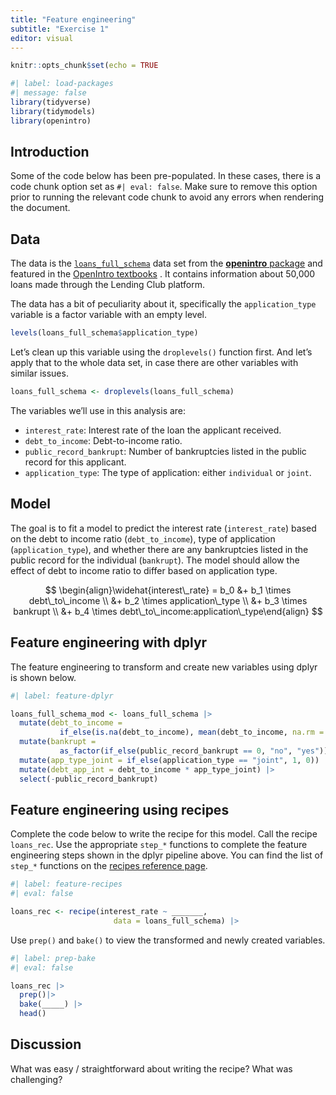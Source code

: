 ```yaml
---
title: "Feature engineering"
subtitle: "Exercise 1"
editor: visual
---
```


```r
knitr::opts_chunk$set(echo = TRUE
```

```r
#| label: load-packages
#| message: false
library(tidyverse)
library(tidymodels)
library(openintro)
```

## Introduction

Some of the code below has been pre-populated. In these cases, there is a code chunk option set as `#| eval: false`. Make sure to remove this option prior to running the relevant code chunk to avoid any errors when rendering the document.

## Data

The data is the [`loans_full_schema`](http://openintrostat.github.io/openintro/reference/loans_full_schema.html) data set from the [**openintro** package](https://cran.r-project.org/web/packages/openintro/index.html) and featured in the [OpenIntro textbooks](https://openintro-ims.netlify.app/) . It contains information about 50,000 loans made through the Lending Club platform.

The data has a bit of peculiarity about it, specifically the `application_type` variable is a factor variable with an empty level.

```r
levels(loans_full_schema$application_type)
```

Let's clean up this variable using the `droplevels()` function first. And let's apply that to the whole data set, in case there are other variables with similar issues.

```r
loans_full_schema <- droplevels(loans_full_schema)
```

The variables we'll use in this analysis are:

-   `interest_rate`: Interest rate of the loan the applicant received.
-   `debt_to_income`: Debt-to-income ratio.
-   `public_record_bankrupt`: Number of bankruptcies listed in the public record for this applicant.
-   `application_type`: The type of application: either `individual` or `joint`.

## Model

The goal is to fit a model to predict the interest rate (`interest_rate`) based on the debt to income ratio (`debt_to_income`), type of application (`application_type`), and whether there are any bankruptcies listed in the public record for the individual (`bankrupt`). The model should allow the effect of debt to income ratio to differ based on application type.

$$
\begin{align}\widehat{interest\_rate} = b_0 &+ b_1 \times debt\_to\_income \\ &+ b_2 \times application\_type \\ &+ b_3 \times bankrupt \\ &+ b_4 \times debt\_to\_income:application\_type\end{align}
$$

## Feature engineering with dplyr

The feature engineering to transform and create new variables using dplyr is shown below.

```r
#| label: feature-dplyr

loans_full_schema_mod <- loans_full_schema |>
  mutate(debt_to_income = 
           if_else(is.na(debt_to_income), mean(debt_to_income, na.rm = TRUE), debt_to_income)) |>
  mutate(bankrupt = 
           as_factor(if_else(public_record_bankrupt == 0, "no", "yes")))|>
  mutate(app_type_joint = if_else(application_type == "joint", 1, 0)) |>
  mutate(debt_app_int = debt_to_income * app_type_joint) |>
  select(-public_record_bankrupt)
```

## Feature engineering using recipes

Complete the code below to write the recipe for this model. Call the recipe `loans_rec`. Use the appropriate `step_*` functions to complete the feature engineering steps shown in the dplyr pipeline above. You can find the list of `step_*` functions on the [recipes reference page](https://recipes.tidymodels.org/reference/index.html#step-functions-imputation).

```r
#| label: feature-recipes
#| eval: false 

loans_rec <- recipe(interest_rate ~ _______,
                       data = loans_full_schema) |>
```

Use `prep()` and `bake()` to view the transformed and newly created variables.

```r
#| label: prep-bake
#| eval: false 

loans_rec |>
  prep()|>
  bake(_____) |>
  head()
```

## Discussion

What was easy / straightforward about writing the recipe? What was challenging?
